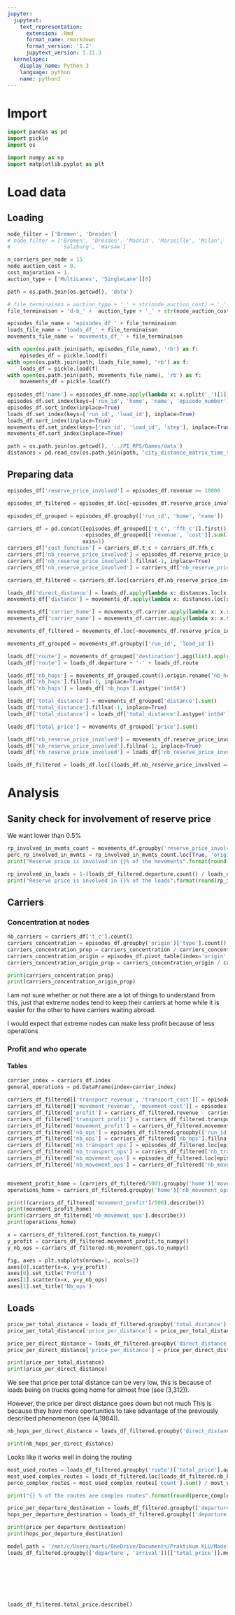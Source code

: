 ```yaml
---
jupyter:
  jupytext:
    text_representation:
      extension: .Rmd
      format_name: rmarkdown
      format_version: '1.2'
      jupytext_version: 1.11.3
  kernelspec:
    display_name: Python 3
    language: python
    name: python3
---
```


# Import

```python
import pandas as pd
import pickle
import os

import numpy as np
import matplotlib.pyplot as plt
```

# Load data
## Loading

```python
node_filter = ['Bremen', 'Dresden']
# node_filter = ['Bremen', 'Dresden', 'Madrid', 'Marseille', 'Milan', 'Naples', 'Paris', 'Rotterdam', 'Saarbrücken',
#                'Salzburg', 'Warsaw']

n_carriers_per_node = 15
node_auction_cost = 0.
cost_majoration = 1.
auction_type = ['MultiLanes', 'SingleLane'][0]
```

```python
path = os.path.join(os.getcwd(), 'data')

# file_terminaison = auction_type + '_' + str(node_auction_cost) + '_' + str(n_carriers_per_node) + '_' + str(cost_majoration) + '.bin'
file_terminaison = 'd-b_' +  auction_type + '_' + str(node_auction_cost) + '_' + str(n_carriers_per_node) + '_' + str(cost_majoration) + '.bin' 

episodes_file_name = 'episodes_df_' + file_terminaison
loads_file_name = 'loads_df_' + file_terminaison
movements_file_name = 'movements_df_' + file_terminaison

with open(os.path.join(path, episodes_file_name), 'rb') as f:
    episodes_df = pickle.load(f)
with open(os.path.join(path, loads_file_name), 'rb') as f:
    loads_df = pickle.load(f)
with open(os.path.join(path, movements_file_name), 'rb') as f:
    movements_df = pickle.load(f)
    
episodes_df['name'] = episodes_df.name.apply(lambda x: x.split('_')[1]).astype('int64')
episodes_df.set_index(keys=['run_id', 'home', 'name', 'episode_number'], inplace=True)
episodes_df.sort_index(inplace=True)
loads_df.set_index(keys=['run_id', 'load_id'], inplace=True)
loads_df.sort_index(inplace=True)
movements_df.set_index(keys=['run_id', 'load_id', 'step'], inplace=True)
movements_df.sort_index(inplace=True)
```

```python
path = os.path.join(os.getcwd(), '../PI_RPS/Games/data')
distances = pd.read_csv(os.path.join(path, 'city_distance_matrix_time_step.csv'), index_col=0)
```

## Preparing data

```python
episodes_df['reserve_price_involved'] = episodes_df.revenue >= 10000

episodes_df_filtered = episodes_df.loc[~episodes_df.reserve_price_involved].copy()

episodes_df_grouped = episodes_df.groupby(['run_id', 'home', 'name'])

carriers_df = pd.concat([episodes_df_grouped[['t_c', 'ffh_c']].first(),
                         episodes_df_grouped[['revenue', 'cost']].sum()], 
                        axis=1)
carriers_df['cost_function'] = carriers_df.t_c + carriers_df.ffh_c
carriers_df['nb_reserve_price_involved'] = episodes_df.reserve_price_involved.astype('int64').groupby(['run_id', 'home', 'name']).sum()
carriers_df['nb_reserve_price_involved'].fillna(-1, inplace=True)
carriers_df['nb_reserve_price_involved'] = carriers_df['nb_reserve_price_involved'].astype('int64')

carriers_df_filtered = carriers_df.loc[carriers_df.nb_reserve_price_involved == 0].copy()

loads_df['direct_distance'] = loads_df.apply(lambda x: distances.loc[x.departure, x.arrival], axis=1)
movements_df['distance'] = movements_df.apply(lambda x: distances.loc[x.origin, x.destination], axis=1)

movements_df['carrier_home'] = movements_df.carrier.apply(lambda x: x.split('_')[0])
movements_df['carrier_name'] = movements_df.carrier.apply(lambda x: x.split('_')[1]).astype('int64')

movements_df_filtered = movements_df.loc[~movements_df.reserve_price_involved].copy()

movements_df_grouped = movements_df.groupby(['run_id', 'load_id'])

loads_df['route'] = movements_df_grouped['destination'].agg(list).apply(lambda x: '-'.join(x))
loads_df['route'] = loads_df.departure + '-' + loads_df.route

loads_df['nb_hops'] = movements_df_grouped.count().origin.rename('nb_hops')
loads_df['nb_hops'].fillna(-1, inplace=True)
loads_df['nb_hops'] = loads_df['nb_hops'].astype('int64')

loads_df['total_distance'] = movements_df_grouped['distance'].sum()
loads_df['total_distance'].fillna(-1, inplace=True)
loads_df['total_distance'] = loads_df['total_distance'].astype('int64')

loads_df['total_price'] = movements_df_grouped['price'].sum()

loads_df['nb_reserve_price_involved'] = movements_df.reserve_price_involved.astype('int64').groupby(['run_id', 'load_id']).sum()
loads_df['nb_reserve_price_involved'].fillna(-1, inplace=True)
loads_df['nb_reserve_price_involved'] = loads_df['nb_reserve_price_involved'].astype('int64')

loads_df_filtered = loads_df.loc[(loads_df.nb_reserve_price_involved == 0) & (loads_df.direct_distance <= loads_df.total_distance)].copy()
```

# Analysis
## Sanity check for involvement of reserve price
We want lower than 0.5%

```python
rp_involved_in_mvmts_count = movements_df.groupby('reserve_price_involved').count()
perc_rp_involved_in_mvmts = rp_involved_in_mvmts_count.loc[True, 'origin'] / rp_involved_in_mvmts_count.origin.sum()
print("Reserve price is involved in {}% of the movements".format(round(perc_rp_involved_in_mvmts*100, 1)))

rp_involved_in_loads = 1-(loads_df_filtered.departure.count() / loads_df.loc[(loads_df.nb_reserve_price_involved >= 0) & (loads_df.direct_distance <= loads_df.total_distance)].departure.count())
print("Reserve price is involved in {}% of the loads".format(round(rp_involved_in_loads*100, 1)))
```

## Carriers
### Concentration at nodes

```python
nb_carriers = carriers_df['t_c'].count()
carriers_concentration = episodes_df.groupby('origin')['type'].count()
carriers_concentration_prop = carriers_concentration / carriers_concentration.sum()
carriers_concentration_origin = episodes_df.pivot_table(index='origin', columns='home', values='type', aggfunc='count', fill_value=0)
carriers_concentration_origin_prop = carriers_concentration_origin / carriers_concentration_origin.sum(axis=1)

print(carriers_concentration_prop)
print(carriers_concentration_origin_prop)
```

I am not sure whether or not there are a lot of things to understand from this, just that extreme nodes tend to keep their carriers at home while it is easier for the other to have carriers waiting abroad.

I would expect that extreme nodes can make less profit because of less operations


### Profit and who operate
#### Tables

```python
carrier_index = carriers_df.index
general_operations = pd.DataFrame(index=carrier_index)
```

```python
carriers_df_filtered[['transport_revenue', 'transport_cost']] = episodes_df_filtered.loc[episodes_df_filtered.type == 'Transport'].groupby(['run_id', 'home', 'name'])[['revenue', 'cost']].sum()
carriers_df_filtered[['movement_revenue', 'movement_cost']] = episodes_df_filtered.loc[episodes_df_filtered.type != 'Wait'].groupby(['run_id', 'home', 'name'])[['revenue', 'cost']].sum()
carriers_df_filtered['profit'] = carriers_df_filtered.revenue - carriers_df_filtered.cost
carriers_df_filtered['transport_profit'] = carriers_df_filtered.transport_revenue - carriers_df_filtered.transport_cost
carriers_df_filtered['movement_profit'] = carriers_df_filtered.movement_revenue - carriers_df_filtered.movement_cost
carriers_df_filtered['nb_ops'] = episodes_df_filtered.groupby(['run_id', 'home', 'name'])['cost'].count().fillna(0).astype('int64')
carriers_df_filtered['nb_ops'] = carriers_df_filtered['nb_ops'].fillna(0).astype('int64')
carriers_df_filtered['nb_transport_ops'] = episodes_df_filtered.loc[episodes_df_filtered.type == 'Transport'].groupby(['run_id', 'home', 'name'])['cost'].count()
carriers_df_filtered['nb_transport_ops'] = carriers_df_filtered['nb_transport_ops'].fillna(0).astype('int64')
carriers_df_filtered['nb_movement_ops'] = episodes_df_filtered.loc[episodes_df_filtered.type != 'Wait'].groupby(['run_id', 'home', 'name'])['cost'].count()
carriers_df_filtered['nb_movement_ops'] = carriers_df_filtered['nb_movement_ops'].fillna(0).astype('int64')


movement_profit_home = (carriers_df_filtered/500).groupby('home')['movement_profit'].describe()
operations_home = carriers_df_filtered.groupby('home')['nb_movement_ops'].describe()

print((carriers_df_filtered['movement_profit']/500).describe())
print(movement_profit_home)
print(carriers_df_filtered['nb_movement_ops'].describe())
print(operations_home)
```

```python
x = carriers_df_filtered.cost_function.to_numpy()
y_profit = carriers_df_filtered.movement_profit.to_numpy()
y_nb_ops = carriers_df_filtered.nb_movement_ops.to_numpy()

fig, axes = plt.subplots(nrows=1, ncols=2)
axes[0].scatter(x=x, y=y_profit)
axes[0].set_title('Profit')
axes[1].scatter(x=x, y=y_nb_ops)
axes[1].set_title('Nb_ops')
```

## Loads

```python
price_per_total_distance = loads_df_filtered.groupby('total_distance')['total_price'].agg(['mean', 'count']).rename({'mean': 'total_price', 'count': 'nb_info'}, axis=1).reset_index()
price_per_total_distance['price_per_distance'] = price_per_total_distance.total_price / price_per_total_distance.total_distance

price_per_direct_distance = loads_df_filtered.groupby('direct_distance')['total_price'].agg(['mean', 'count']).rename({'mean': 'total_price', 'count': 'nb_info'}, axis=1).reset_index()
price_per_direct_distance['price_per_distance'] = price_per_direct_distance.total_price / price_per_direct_distance.direct_distance

print(price_per_total_distance)
print(price_per_direct_distance)
```

We see that price per total distance can be very low, this is because of loads being on trucks going home for almost free (see (3,312)).

However, the price per direct distance goes down but not much This is because they have more oportunities to take advantage of the previously described phenomenon (see (4,1984)).

```python
nb_hops_per_direct_distance = loads_df_filtered.groupby('direct_distance')['nb_hops'].describe()

print(nb_hops_per_direct_distance)
```

Looks like it works well in doing the routing

```python
most_used_routes = loads_df_filtered.groupby('route')['total_price'].agg(['count', 'mean']).sort_values(by='count', ascending=False).rename({'mean': 'mean_price'}, axis=1)
most_used_complex_routes = loads_df_filtered.loc[loads_df_filtered.nb_hops > 1].groupby('route')['total_price'].agg(['count', 'mean']).sort_values(by='count', ascending=False).rename({'mean': 'mean_price'}, axis=1)
perce_complex_routes = most_used_complex_routes['count'].sum() / most_used_routes['count'].sum()

print("{} % of the routes are complex routes".format(round(perce_complex_routes*100, 1)))
```

```python
price_per_departure_destination = loads_df_filtered.groupby(['departure', 'arrival'])['total_price'].describe()
hops_per_departure_destination = loads_df_filtered.groupby(['departure', 'arrival'])['nb_hops'].describe()

print(price_per_departure_destination)
print(hops_per_departure_destination)
```

```python
model_path = '/mnt/c/Users/marti/OneDrive/Documents/Praktikum KLU/Models/od_prices/'
loads_df_filtered.groupby(['departure', 'arrival'])[['total_price']].mean().reset_index().pivot(index='departure', columns='arrival', values='total_price'
                                                                                               ).to_excel(model_path +
                                                                                                          'od_prices_' +
                                                                                                          auction_type + '_' +
                                                                                                          str(node_auction_cost) + '_' +
                                                                                                          str(n_carriers_per_node)
                                                                                                           + '_' + str(cost_majoration)+ '.xlsx')
```

```python
loads_df_filtered.total_price.describe()
```

```python

```
